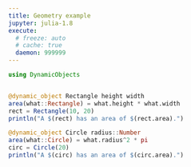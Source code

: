 ```yaml
---
title: Geometry example
jupyter: julia-1.8
execute:
  # freeze: auto
  # cache: true
  daemon: 999999
---
```


```julia
using DynamicObjects


@dynamic_object Rectangle height width  
area(what::Rectangle) = what.height * what.width
rect = Rectangle(10, 20)     
println("A $(rect) has an area of $(rect.area).")           

@dynamic_object Circle radius::Number
area(what::Circle) = what.radius^2 * pi 
circ = Circle(20)
println("A $(circ) has an area of $(circ.area).")      
```       